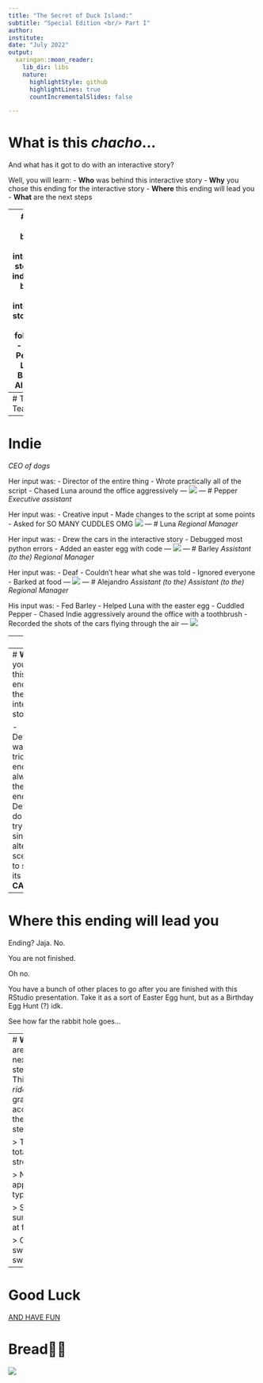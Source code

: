 ```yaml
---
title: "The Secret of Duck Island:"
subtitle: "Special Edition <br/> Part I"
author: 
institute: 
date: "July 2022"
output:
  xaringan::moon_reader:
    lib_dir: libs
    nature:
      highlightStyle: github
      highlightLines: true
      countIncrementalSlides: false

---
```

# What is this *chacho*...
And what has it got to do with an interactive story?

Well, you will learn:
- **Who** was behind this interactive story
- **Why** you chose this ending for the interactive story
- **Where** this ending will lead you
- **What** are the next steps

---
# **Who** was behind this interactive story
The individuals behind this interactive story were the following:
- Indie
- Pepper
- Luna
- Barley
- Alejandro
---
# The Team
![](team.JPG)
---
# Indie
*CEO of dogs*

Her input was:
- Director of the entire thing
- Wrote practically all of the script
- Chased Luna around the office aggressively
---
![](indieCEO.JPG)
---
# Pepper
*Executive assistant*

Her input was:
- Creative input
- Made changes to the script at some points
- Asked for SO MANY CUDDLES OMG
![](stinky.JPG)
---
# Luna
*Regional Manager*

Her input was:
- Drew the cars in the interactive story
- Debugged most python errors
- Added an easter egg with code
---
![](luna.jpg)
---
# Barley
*Assistant (to the) Regional Manager*

Her input was:
- Deaf
- Couldn't hear what she was told
- Ignored everyone
- Barked at food
---
![](barley.JPG)
---
# Alejandro
*Assistant (to the) Assistant (to the) Regional Manager*

His input was:
- Fed Barley
- Helped Luna with the easter egg
- Cuddled Pepper
- Chased Indie aggressively around the office with a toothbrush
- Recorded the shots of the cars flying through the air
---
![](ale.JPG)

---
![](ale2.jpg)

---
# **Why** you chose this ending for the interactive story

- Definitely was NOT tricked to end always in the same ending
- Definitely do NOT try every single alternative scenario to see if its true
- **CALC**

---
# **Where** this ending will lead you
Ending? Jaja. No.

You are not finished.

Oh no.

You have a bunch of other places to go after you are finished with this RStudio presentation. Take it as a sort of Easter Egg hunt, but as a Birthday Egg Hunt (?) idk.

See how far the rabbit hole goes...

---
# **What** are the next steps
This *riddle* will grant you access to the next step:

> Ten total strokes,

> Nine appearing types,

> Six summed at first,

> One swift swipe.

---
# Good Luck

[AND HAVE FUN](https://aleanguera.github.io/)

# Bread👍🏼
![](https://media.giphy.com/media/L40WgedtcCz9Nabxwo/giphy.gif)


